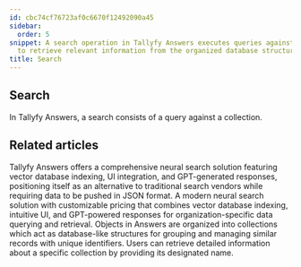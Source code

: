 ```yaml
---
id: cbc74cf76723af0c6670f12492090a45
sidebar:
  order: 5
snippet: A search operation in Tallyfy Answers executes queries against collections
  to retrieve relevant information from the organized database structure.
title: Search
---
```


## Search


In Tallyfy Answers, a search consists of a query against a collection.



<PageTree />


## Related articles
<CardGrid>
<LinkTitleCard header="<b>Overview</b>" href="/products/answers/" > Tallyfy Answers offers a comprehensive neural search solution featuring vector database indexing, UI integration, and GPT-generated responses, positioning itself as an alternative to traditional search vendors while requiring data to be pushed in JSON format. </LinkTitleCard>
<LinkTitleCard header="<b>Answers > Pricing for Answers Neural Search</b>" href="/products/answers/pricing/" > A modern neural search solution with customizable pricing that combines vector database indexing, intuitive UI, and GPT-powered responses for organization-specific data querying and retrieval. </LinkTitleCard>
<LinkTitleCard header="<b>Answers > Collections</b>" href="/products/answers/collections/" > Objects in Answers are organized into collections which act as database-like structures for grouping and managing similar records with unique identifiers. </LinkTitleCard>
<LinkTitleCard header="<b>Collections > Get a collection</b>" href="/products/answers/collections/get-collection/" > Users can retrieve detailed information about a specific collection by providing its designated name. </LinkTitleCard>
</CardGrid>